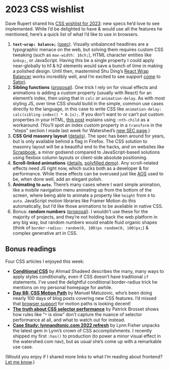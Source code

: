 # 2023 CSS wishlist

Dave Rupert shared his [CSS wishlist for 2023](https://daverupert.com/2023/01/css-wishlist-2023/): new specs he’d love to see implemented. While I’d be delighted to have & would use all the features he mentioned, here’s a quick list of what I’d like to use in browsers.

1. **`text-wrap: balance;`** ([spec](https://drafts.csswg.org/css-text-4/#text-wrap)). Visually unbalanced headlines are a typographic menace on the web, but solving them requires custom CSS tweaking (such as `max-width: 16ch;`), HTML character entities like `&nbsp;`, or JavaScript. Having this be a single property I could apply near-globally to h1 & h2 elements would save a bunch of time in making a polished design. Until then, mastermind Shu Ding’s [React Wrap Balancer](https://react-wrap-balancer.vercel.app/) works incredibly well, and I’m excited to see support [come](https://twitter.com/shuding_/status/1617904375938322432) to [Satori](https://github.com/vercel/satori).
2. **Sibling functions** ([proposal](https://github.com/w3c/csswg-drafts/issues/4559)). One trick I rely on for visual effects and animations is adding a custom property (usually with React) for an element’s index, then using that in `calc` or `animation-delay`. As with most styling JS, over time CSS should build in the simple, common use cases directly to the language, in this case to write CSS like `animation-delay: calc(sibling-index() * 0.1s);`. If you don’t want to or can’t put custom properties in your HTML, [this post](https://crinkles.dev/writing/a-nth-child-css-trick/) explains using `:nth-child` as a workaround. (You’ll spot an index custom property in a `transform` in the “steps” section I made last week for Watershed’s [new SEC page](https://watershed.com/solutions/sec).)
3. **CSS Grid masonry layout** ([details](https://developer.mozilla.org/en-US/docs/Web/CSS/CSS_Grid_Layout/Masonry_Layout)). The spec has been around for years, but is only available behind a flag in Firefox. The CSS solution to masonry layout will be a beautiful end to the hacks, and on websites like [Scrapbook](https://scrapbook.hackclub.com), a minor godsend compared to JavaScript-based solutions using flexbox column layouts or client-side absolute positioning.
4. **Scroll-linked animations** ([details](https://developer.mozilla.org/en-US/docs/Web/CSS/scroll-timeline), [polyfilled demo](https://codepen.io/jh3y/pen/YzjEGMm)). Any scroll-related effects need JS right now, which sucks both as a developer & for performance. While these effects can be overused just like [AOS](https://michalsnik.github.io/aos/) used to be, when done well, add an elegant polish.
5. **Animating to `auto`.** There’s many cases where I want simple animation, like a mobile navigation menu animating up from the bottom of the screen, where being able to animate a property like `height` from `0` to `auto`. JavaScript motion libraries like Framer Motion do this automatically, but I’d like those animations to be available in native CSS.
6. Bonus: **random numbers** ([proposal](https://github.com/w3c/csswg-drafts/issues/2826#issuecomment-1204305712)). I wouldn’t use these for the majority of projects, and they’re not holding back the web platform in any big way, but random numbers would enable fluid organic shapes (think of `border-radius: random(0, 100)px random(0, 100)px;`) & complex generative art in CSS.

## Bonus readings

Four CSS articles I enjoyed this week:

- **[Conditional CSS](https://ishadeed.com/article/conditional-css/)** by Ahmad Shadeed describes the many, many ways to apply styles conditionally, even if CSS doesn’t have traditional `if` statements. I’ve used the delightful conditional border-radius trick he mentions on my personal homepage for awhile.
- **[Day 88: CSS Motion Path](https://www.matuzo.at/blog/2023/100daysof-day88/)** by Manuel Matuzovic, who’s been doing nearly 100 days of blog posts covering new CSS features. I’d missed that [browser support](https://caniuse.com/css-motion-paths) for motion paths is looking decent!
- **[The truth about CSS selector performance](https://blogs.windows.com/msedgedev/2023/01/17/the-truth-about-css-selector-performance/)** by Patrick Brosset shows how rules like “`*` is slow” don’t capture the nuance of selector performance at all, and what to watch out for instead.
- **[Case Study: lynnandtonic.com 2022 refresh](https://lynnandtonic.com/thoughts/entries/case-study-2022-refresh/)** by Lynn Fisher unpacks the latest gem in Lynn’s crown of CSS accomplishments. I recently shipped my first `:has()` to production (to power a minor visual effect in the watershed.com nav), but as usual she’s come up with a remarkable use case.

(Would you enjoy if I shared more links to what I’m reading about frontend? [Let me know](https://mastodon.social/@lachlanjc/109750809646355424).)
